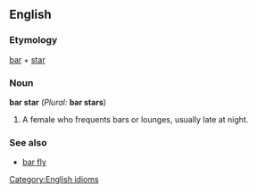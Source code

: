 ==English==
<!--===Pronunciation===-->
===Etymology===
[[bar]] + [[star]]

===Noun===
'''bar star''' (''Plural:'' '''bar stars''')

# A female who frequents bars or lounges, usually late at night.

===See also===
*[[bar fly]]

[[Category:English idioms]]